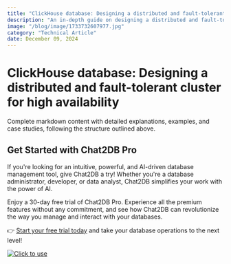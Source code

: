 ```yaml
---
title: "ClickHouse database: Designing a distributed and fault-tolerant cluster for high availability"
description: "An in-depth guide on designing a distributed and fault-tolerant cluster for high availability using ClickHouse database."
image: "/blog/image/1733732607977.jpg"
category: "Technical Article"
date: December 09, 2024
---
```


# ClickHouse database: Designing a distributed and fault-tolerant cluster for high availability

Complete markdown content with detailed explanations, examples, and case studies, following the structure outlined above.

## Get Started with Chat2DB Pro

If you're looking for an intuitive, powerful, and AI-driven database management tool, give Chat2DB a try! Whether you're a database administrator, developer, or data analyst, Chat2DB simplifies your work with the power of AI.

Enjoy a 30-day free trial of Chat2DB Pro. Experience all the premium features without any commitment, and see how Chat2DB can revolutionize the way you manage and interact with your databases.

👉 [Start your free trial today](https://chat2db.ai/pricing) and take your database operations to the next level!


[![Click to use](/image/blog/bg/chat2db.jpg)](https://chat2db.ai/)
